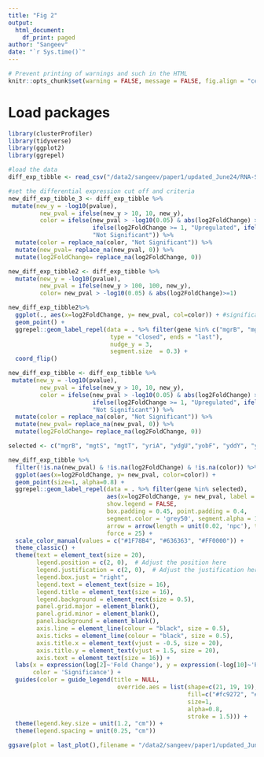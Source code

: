 ```yaml
---
title: "Fig 2"
output: 
  html_document:
    df_print: paged
author: "Sangeev"
date: "`r Sys.time()`"
---
```


<style type="text/css">
.main-container {
  max-width: 1500px;
  margin-left: auto;
  margin-right: auto;
}
</style>

```r
# Prevent printing of warnings and such in the HTML
knitr::opts_chunk$set(warning = FALSE, message = FALSE, fig.align = "center", eval = FALSE)
```

# Load packages
```r
library(clusterProfiler)
library(tidyverse)
library(ggplot2)
library(ggrepel)
```

```r
#load the data
diff_exp_tibble <- read_csv("/data2/sangeev/paper1/updated_June24/RNA-Seq/dataframe/RNA_seq_differentially_regulated.csv")
```

```r
#set the differential expression cut off and criteria
new_diff_exp_tibble_3 <- diff_exp_tibble %>%
 mutate(new_y = -log10(pvalue),
         new_pval = ifelse(new_y > 10, 10, new_y),
         color = ifelse(new_pval > -log10(0.05) & abs(log2FoldChange) >= 1, 
                        ifelse(log2FoldChange >= 1, "Upregulated", ifelse(log2FoldChange <= -1, "Downregulated", "Not Significant")), 
                        "Not Significant")) %>%
  mutate(color = replace_na(color, "Not Significant")) %>%
  mutate(new_pval= replace_na(new_pval, 0)) %>%
  mutate(log2FoldChange= replace_na(log2FoldChange, 0)) 
```
```r
new_diff_exp_tibble2 <- diff_exp_tibble %>%
  mutate(new_y = -log10(pvalue),
         new_pval = ifelse(new_y > 100, 100, new_y),
         color= new_pval > -log10(0.05) & abs(log2FoldChange)>=1)

new_diff_exp_tibble2%>%
  ggplot(., aes(x=log2FoldChange, y= new_pval, col=color)) + #significant and large change...
  geom_point() +
  ggrepel::geom_label_repel(data = . %>% filter(gene %in% c("mgrB", "mgtS", "mgtT", "yriA", "ydgU","yobF", "yddY", "ymiA", "yadX", "ymiC", "yadW", "yqhI", "dinQ", "yoaI", "pmrR", "yriB",  "ykgS")), aes(x=log2FoldChange, y= new_pval, label = gene), inherit.aes = F, arrow = arrow(length = unit(0.02, "npc"), 
                             type = "closed", ends = "last"),
                             nudge_y = 3,
                             segment.size  = 0.3) +
  coord_flip()

```
```r
new_diff_exp_tibble <- diff_exp_tibble %>%
 mutate(new_y = -log10(pvalue),
         new_pval = ifelse(new_y > 10, 10, new_y),
         color = ifelse(new_pval > -log10(0.05) & abs(log2FoldChange) >= 1, 
                        ifelse(log2FoldChange >= 1, "Upregulated", ifelse(log2FoldChange <= -1, "Downregulated", "Not Significant")), 
                        "Not Significant")) %>%
  mutate(color = replace_na(color, "Not Significant")) %>%
  mutate(new_pval= replace_na(new_pval, 0)) %>%
  mutate(log2FoldChange= replace_na(log2FoldChange, 0)) 
```


```r
selected <- c("mgrB", "mgtS", "mgtT", "yriA", "ydgU","yobF", "yddY", "ymiA", "yadX", "ymiC", "yadW", "yqhI", "dinQ", "yoaI", "pmrR", "yriB",  "ykgS")
```


```r
new_diff_exp_tibble %>%
  filter(!is.na(new_pval) & !is.na(log2FoldChange) & !is.na(color)) %>%
  ggplot(aes(x=log2FoldChange, y= new_pval, color=color)) + 
  geom_point(size=1, alpha=0.8) +
  ggrepel::geom_label_repel(data = . %>% filter(gene %in% selected), 
                            aes(x=log2FoldChange, y= new_pval, label = gene, fontface = "italic", size=6), 
                            show.legend = FALSE,
                            box.padding = 0.45, point.padding = 0.4,
                            segment.color = 'grey50', segment.alpha = 1,
                            arrow = arrow(length = unit(0.02, 'npc'), type = 'closed'),
                            force = 25) +
  scale_color_manual(values = c("#1F78B4", "#636363", "#FF0000")) + 
  theme_classic() +
  theme(text = element_text(size = 20),
        legend.position = c(2, 0),  # Adjust the position here
        legend.justification = c(2, 0),  # Adjust the justification here
        legend.box.just = "right",
        legend.text = element_text(size = 16), 
        legend.title = element_text(size = 16),
        legend.background = element_rect(size = 0.5),
        panel.grid.major = element_blank(),
        panel.grid.minor = element_blank(),
        panel.background = element_blank(),
        axis.line = element_line(colour = "black", size = 0.5),
        axis.ticks = element_line(colour = "black", size = 0.5),
        axis.title.x = element_text(vjust = -0.5, size = 20),
        axis.title.y = element_text(vjust = 1.5, size = 20),
        axis.text = element_text(size = 16)) +
  labs(x = expression(log[2]~'Fold Change'), y = expression(-log[10]~'P-value'),
       color = 'Significance') +
  guides(color = guide_legend(title = NULL,
                               override.aes = list(shape=c(21, 19, 19), 
                                                   fill=c("#fc9272", "#000000", "#FF0000"),
                                                   size=1,
                                                   alpha=0.8,
                                                   stroke = 1.5))) +
  theme(legend.key.size = unit(1.2, "cm")) +
  theme(legend.spacing = unit(0.25, "cm"))

ggsave(plot = last_plot(),filename = "/data2/sangeev/paper1/updated_June24/figures/Fig2.png", dpi = 600, width = 8, height = 5)

```



